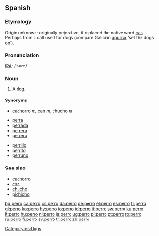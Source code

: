 {{see|pero|però}}

==Spanish==

===Etymology===
Origin unknown; originally pejorative, it replaced the native word [[can]].  Perhaps from a call used for dogs (compare Galician [[apurrar]] ‘set the dogs on’).

===Pronunciation===
[[IPA]]: /ˈpero/

===Noun===
{{es-noun-mf|f=perra}}
#A [[dog]]. 

====Synonyms====
*[[cachorro]] ''m'', [[can]] ''m'', chucho ''m''


{{rel-top}}
*[[perra]] {{f}}
*[[perrada]]
*[[perrera]] {{f}}
*[[perrero]]
{{rel-mid}}
*[[perrillo]]
*[[perrito]] {{m}}
*[[perruno]] {{pos_a}}
{{rel-bottom}}

===See also===
*[[cachorro]] {{m}}
*[[can]] {{m}}
*[[chucho]] {{m}}
*[[pichicho]] {{m}}

[[Category:es:Dogs]]

[[bg:perro]]
[[ca:perro]]
[[cs:perro]]
[[da:perro]]
[[de:perro]]
[[el:perro]]
[[es:perro]]
[[fr:perro]]
[[gl:perro]]
[[ko:perro]]
[[hy:perro]]
[[io:perro]]
[[id:perro]]
[[it:perro]]
[[sw:perro]]
[[ku:perro]]
[[lt:perro]]
[[hu:perro]]
[[nl:perro]]
[[ja:perro]]
[[ug:perro]]
[[pl:perro]]
[[pt:perro]]
[[ro:perro]]
[[ru:perro]]
[[fi:perro]]
[[sv:perro]]
[[tr:perro]]
[[zh:perro]]